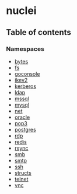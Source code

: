 # nuclei

## Table of contents

### Namespaces

- [bytes](/templates/protocols/javascript/modules/bytes)
- [fs](/templates/protocols/javascript/modules/fs)
- [goconsole](/templates/protocols/javascript/modules/goconsole)
- [ikev2](/templates/protocols/javascript/modules/ikev2)
- [kerberos](/templates/protocols/javascript/modules/kerberos)
- [ldap](/templates/protocols/javascript/modules/ldap)
- [mssql](/templates/protocols/javascript/modules/mssql)
- [mysql](/templates/protocols/javascript/modules/mysql)
- [net](/templates/protocols/javascript/modules/net)
- [oracle](/templates/protocols/javascript/modules/oracle)
- [pop3](/templates/protocols/javascript/modules/pop3)
- [postgres](/templates/protocols/javascript/modules/postgres)
- [rdp](/templates/protocols/javascript/modules/rdp)
- [redis](/templates/protocols/javascript/modules/redis)
- [rsync](/templates/protocols/javascript/modules/rsync)
- [smb](/templates/protocols/javascript/modules/smb)
- [smtp](/templates/protocols/javascript/modules/smtp)
- [ssh](/templates/protocols/javascript/modules/ssh)
- [structs](/templates/protocols/javascript/modules/structs)
- [telnet](/templates/protocols/javascript/modules/telnet)
- [vnc](/templates/protocols/javascript/modules/vnc)
